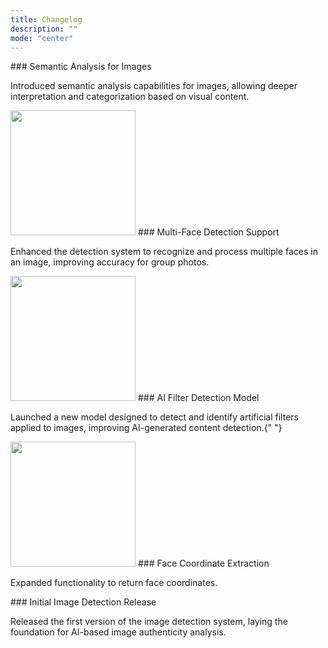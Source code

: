 ```yaml
---
title: Changelog
description: ""
mode: "center"
---
```


<Update label="2025-01-05">
  ### Semantic Analysis for Images
  <p>
    Introduced semantic analysis capabilities for images, allowing deeper
    interpretation and categorization based on visual content.
  </p>
  <img height="200" src="/images/semantic-analysis.png" />
</Update>
<Update label="2025-01-01">
  ### Multi-Face Detection Support
  <p>
    Enhanced the detection system to recognize and process multiple faces in an
    image, improving accuracy for group photos.
  </p>
  <img height="200" src="/images/multi-face.png" />
</Update>
<Update label="2024-12-25">
  ### AI Filter Detection Model
  <p>
    Launched a new model designed to detect and identify artificial filters
    applied to images, improving AI-generated content detection.{" "}
  </p>
  <img height="200" src="/images/ai-filter.png" />
</Update>
<Update label="2024-11-24">
  ### Face Coordinate Extraction
  <p>Expanded functionality to return face coordinates. </p>
</Update>
<Update label="2024-08-13">
  ### Initial Image Detection Release
  <p>
    Released the first version of the image detection system, laying the
    foundation for AI-based image authenticity analysis.
  </p>
</Update>
